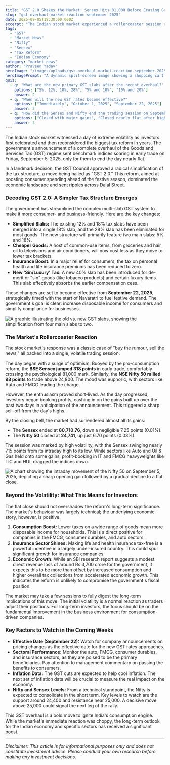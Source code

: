 ```yaml
---
title: "GST 2.0 Shakes the Market: Sensex Hits 81,000 Before Erasing Gains. What's Next?"
slug: "gst-overhaul-market-reaction-september-2025"
date: 2025-09-05T18:30:00.000Z
excerpt: "The Indian stock market experienced a rollercoaster session after the government announced a landmark GST overhaul. The Sensex and Nifty surged on the news, only to surrender most gains by day's end. We break down what 'GST 2.0' means for you and your portfolio."
tags:
  - "GST"
  - "Market News"
  - "Nifty"
  - "Sensex"
  - "Tax Reform"
  - "Indian Economy"
category: "market-news"
author: "Praveen Yadav"
heroImage: "/images/uploads/gst-overhaul-market-reaction-september-2025/hero-image.jpg"
heroImagePrompt: "A dynamic split-screen image showing a shopping cart full of goods on one side and a bullish stock market graph on the other, symbolizing the connection between GST reform and market reaction."
quiz:
  - q: "What are the new primary GST slabs after the recent overhaul?"
    options: ["5%, 12%, 18%, 28%", "5% and 18%", "10% and 20%"]
    answer: 2
  - q: "When will the new GST rates become effective?"
    options: ["Immediately", "October 1, 2025", "September 22, 2025"]
    answer: 3
  - q: "How did the Sensex and Nifty end the trading session on September 5, 2025?"
    options: ["Closed with major gains", "Closed nearly flat after high volatility", "Closed with major losses"]
    answer: 2
---
```


The Indian stock market witnessed a day of extreme volatility as investors first celebrated and then reconsidered the biggest tax reform in years. The government's announcement of a complete overhaul of the Goods and Services Tax (GST) regime sent benchmark indices soaring in early trade on Friday, September 5, 2025, only for them to end the day nearly flat.

In a landmark decision, the GST Council approved a radical simplification of the tax structure, a move being hailed as "GST 2.0." This reform, aimed at boosting consumer spending ahead of the festive season, dominated the economic landscape and sent ripples across Dalal Street.

### Decoding GST 2.0: A Simpler Tax Structure Emerges

The government has streamlined the complex multi-slab GST system to make it more consumer- and business-friendly. Here are the key changes:

*   **Simplified Slabs:** The existing 12% and 18% tax slabs have been merged into a single 18% slab, and the 28% slab has been eliminated for most goods. The new structure will primarily feature two main slabs: 5% and 18%.
*   **Cheaper Goods:** A host of common-use items, from groceries and hair oil to televisions and air conditioners, will now cost less as they move to lower tax brackets.
*   **Insurance Boost:** In a major relief for consumers, the tax on personal health and life insurance premiums has been reduced to zero.
*   **New 'Sin/Luxury' Tax:** A new 40% slab has been introduced for de-merit or "sin" goods (like tobacco products) and certain luxury items. This slab effectively absorbs the earlier compensation cess.

These changes are set to become effective from **September 22, 2025**, strategically timed with the start of Navaratri to fuel festive demand. The government's goal is clear: increase disposable income for consumers and simplify compliance for businesses.

![A graphic illustrating the old vs. new GST slabs, showing the simplification from four main slabs to two.](/images/uploads/gst-overhaul-market-reaction-september-2025/gst-slabs-comparison.png)

### The Market's Rollercoaster Reaction

The stock market's response was a classic case of "buy the rumour, sell the news," all packed into a single, volatile trading session.

The day began with a surge of optimism. Buoyed by the pro-consumption reform, the **BSE Sensex jumped 318 points** in early trade, comfortably crossing the psychological 81,000 mark. Similarly, the **NSE Nifty 50 rallied 98 points** to trade above 24,800. The mood was euphoric, with sectors like Auto and FMCG leading the charge.

However, the enthusiasm proved short-lived. As the day progressed, investors began booking profits, cashing in on the gains built up over the past two days in anticipation of the announcement. This triggered a sharp sell-off from the day's highs.

By the closing bell, the market had surrendered almost all its gains:
*   The **Sensex** ended at **80,710.76**, down a negligible 7.25 points (0.01%).
*   The **Nifty 50** closed at **24,741**, up just 6.70 points (0.03%).

The session was marked by high volatility, with the Sensex swinging nearly 715 points from its intraday high to its low. While sectors like Auto and Oil & Gas held onto some gains, profit-booking in IT and FMCG heavyweights like ITC and HUL dragged the indices down.

![A chart showing the intraday movement of the Nifty 50 on September 5, 2025, depicting a sharp opening gain followed by a gradual decline to a flat close.](/images/uploads/gst-overhaul-market-reaction-september-2025/nifty-intraday-chart.png)

### Beyond the Volatility: What This Means for Investors

The flat close should not overshadow the reform's long-term significance. The market's behaviour was largely technical; the underlying economic story, however, is positive.

1.  **Consumption Boost:** Lower taxes on a wide range of goods mean more disposable income for households. This is a direct positive for companies in the FMCG, consumer durables, and auto sectors.
2.  **Insurance Sector Shines:** Making life and health insurance tax-free is a powerful incentive in a largely under-insured country. This could spur significant growth for insurance companies.
3.  **Economic Growth:** While an SBI research report suggests a modest direct revenue loss of around Rs 3,700 crore for the government, it expects this to be more than offset by increased consumption and higher overall tax collections from accelerated economic growth. This indicates the reform is unlikely to compromise the government's fiscal position.

The market may take a few sessions to fully digest the long-term implications of this move. The initial volatility is a normal reaction as traders adjust their positions. For long-term investors, the focus should be on the fundamental improvement in the business environment for consumption-driven companies.

### Key Factors to Watch in the Coming Weeks

*   **Effective Date (September 22):** Watch for company announcements on pricing changes as the effective date for the new GST rates approaches.
*   **Sectoral Performance:** Monitor the auto, FMCG, consumer durables, and insurance sectors, as they are poised to be the primary beneficiaries. Pay attention to management commentary on passing the benefits to consumers.
*   **Inflation Data:** The GST cuts are expected to help cool inflation. The next set of inflation data will be crucial to measure the real impact on the economy.
*   **Nifty and Sensex Levels:** From a technical standpoint, the Nifty is expected to consolidate in the short term. Key levels to watch are the support around 24,400 and resistance near 25,000. A decisive move above 25,000 could signal the next leg of the rally.

This GST overhaul is a bold move to ignite India's consumption engine. While the market's immediate reaction was choppy, the long-term outlook for the Indian economy and specific sectors has received a significant boost.

---
*Disclaimer: This article is for informational purposes only and does not constitute investment advice. Please conduct your own research before making any investment decisions.*